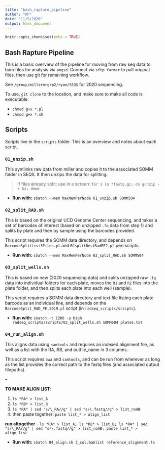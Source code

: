 ```yaml
---
title: "bash_rapture_pipeline"
author: "RP"
date: "11/9/2020"
output: html_document
---
```


```r
knitr::opts_chunk$set(echo = TRUE)
```

## Bash Rapture Pipeline

This is a basic overview of the pipeline for moving from raw seq data to bam files for analysis via `angsd`. Connect via `sftp farmer` to pull original files, then use git for remaining workflow.

See `/group/millermrgrp2/ryan/SEQS` for 2020 sequencing.

To use, `git clone` to the location, and make sure to make all code is executable: 

 - `chmod g+x *.pl`
 - `chmod g+x *.sh`

## Scripts

Scripts live in the `scripts` folder. This is an overview and notes about each script.

###  `01_unzip.sh`

This symlinks raw data from miller and copies it to the associated SOMM folder in SEQS. It then unzips the data for splitting.

 > if files already split: use in a screen: `for z in *fastq.gz; do gunzip -k $z; done`

 - **Run with:** `sbatch --mem MaxMemPerNode 01_unzip.sh SOMM504`

### `02_split_RAD.sh`

This is based on the original UCD Genome Center sequencing, and takes a set of barcodes of interest (based on unzipped `.fq` data from step 1) and splits by plate and then by sample using the barcodes provided.

This script requires the SOMM data directory, and depends on `BarcodeSplitList3Files.pl` and `BCsplitBestRadPE2.pl` perl scripts.

 - **Run with:** `sbatch --mem MaxMemPerNode 02_split_RAD.sh SOMM504`

### `03_split_wells.sh`

This is based on new (2020 sequencing data) and splits unzipped raw `.fq` data into individual folders for each plate, moves the `R1` and `R2` files into the plate folder, and then splits each plate into each well (sample).

This script requires a SOMM data directory and text file listing each plate barcode as an individual line, and depends on the `BarcodeSplit_RAD_PE.2019.pl` script (in `radseq_scripts/scripts`).

 - **Run with:** `sbatch -t 1200 -p high radseq_scripts/scripts/03_split_wells.sh SOMM504 plates.txt`

### `04_run_align.sh`

This aligns data using `samtools` and requires an indexed alignment file, as well as a list with the RA, RB, and outfile_name in 3 columns.

This script requires `bwa` and `samtools`, and can be run from wherever as long as the list provides the correct path to the fastq files (and associated output filepaths).

-- 

**TO MAKE ALIGN LIST**:

1. `ls *RA* > list_A`
2. `ls *RB* > list_B`
3. `ls *RA* | sed "s/\_RA//g" | sed "s/\.fastq//g" > list_noAB`
4. then paste together: `paste list_* > align_list`

**run altogether**
 - `ls *RA* > list_A; ls *RB* > list_B; ls *RA* | sed "s/\_RA//g" | sed "s/\.fastq//g" > list_noAB; paste list_* > align_list`

 - **Run with:** `sbatch 04_align.sh 3_col.bamlist reference_alignment.fa`